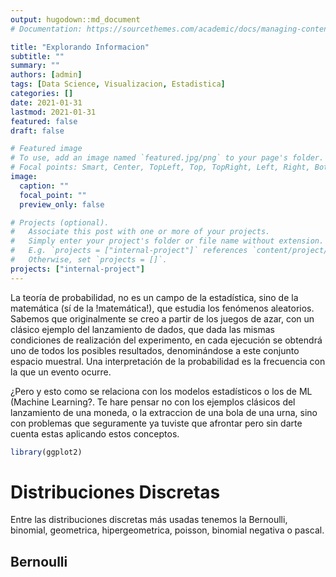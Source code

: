 ```yaml
---
output: hugodown::md_document
# Documentation: https://sourcethemes.com/academic/docs/managing-content/

title: "Explorando Informacion"
subtitle: ""
summary: ""
authors: [admin]
tags: [Data Science, Visualizacion, Estadistica]
categories: []
date: 2021-01-31
lastmod: 2021-01-31
featured: false
draft: false

# Featured image
# To use, add an image named `featured.jpg/png` to your page's folder.
# Focal points: Smart, Center, TopLeft, Top, TopRight, Left, Right, BottomLeft, Bottom, BottomRight.
image:
  caption: ""
  focal_point: ""
  preview_only: false

# Projects (optional).
#   Associate this post with one or more of your projects.
#   Simply enter your project's folder or file name without extension.
#   E.g. `projects = ["internal-project"]` references `content/project/deep-learning/index.md`.
#   Otherwise, set `projects = []`.
projects: ["internal-project"]
---
```

La teoría de probabilidad, no es un campo de la estadística, sino de la matemática (sí de la !matemática!), que estudia los fenómenos aleatorios. Sabemos que originalmente se creo a partir de los juegos de azar, con un clásico ejemplo del lanzamiento de dados, que dada las mismas condiciones de realización del experimento, en cada ejecución se obtendrá uno de todos los posibles resultados, denominándose a este conjunto espacio muestral. Una interpretación de la probabilidad es la frecuencia con la que un evento ocurre.

¿Pero y esto como se relaciona con los modelos estadísticos o los de ML (Machine Learning?. Te hare pensar no con los ejemplos clásicos del lanzamiento de una moneda, o la extraccion de una bola de una urna, sino con problemas que seguramente ya tuviste que afrontar pero sin darte cuenta estas aplicando estos conceptos.

``` r
library(ggplot2)
```

Distribuciones Discretas
========================

Entre las distribuciones discretas más usadas tenemos la Bernoulli, binomial, geometrica, hipergeometrica, poisson, binomial negativa o pascal.

Bernoulli
---------


